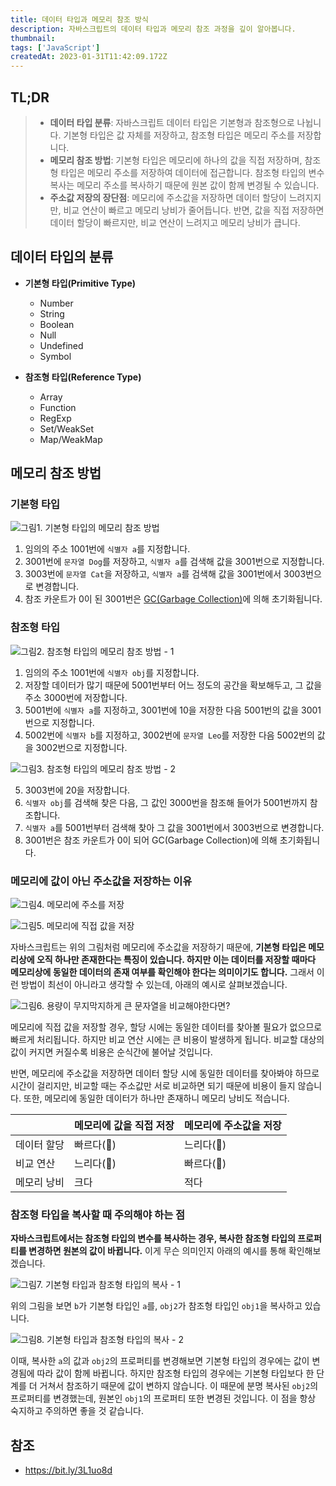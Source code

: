 ```yaml
---
title: 데이터 타입과 메모리 참조 방식
description: 자바스크립트의 데이터 타입과 메모리 참조 과정을 깊이 알아봅니다.
thumbnail:
tags: ['JavaScript']
createdAt: 2023-01-31T11:42:09.172Z
---
```


## TL;DR

<Blockquote type="info">

- **데이터 타입 분류**: 자바스크립트 데이터 타입은 기본형과 참조형으로 나뉩니다. 기본형 타입은 값 자체를 저장하고, 참조형 타입은 메모리 주소를 저장합니다.
- **메모리 참조 방법**: 기본형 타입은 메모리에 하나의 값을 직접 저장하며, 참조형 타입은 메모리 주소를 저장하여 데이터에 접근합니다. 참조형 타입의 변수 복사는 메모리 주소를 복사하기 때문에 원본 값이 함께 변경될 수 있습니다.
- **주소값 저장의 장단점**: 메모리에 주소값을 저장하면 데이터 할당이 느려지지만, 비교 연산이 빠르고 메모리 낭비가 줄어듭니다. 반면, 값을 직접 저장하면 데이터 할당이 빠르지만, 비교 연산이 느려지고 메모리 낭비가 큽니다.

</Blockquote>

## 데이터 타입의 분류

- **기본형 타입(Primitive Type)**

  - Number
  - String
  - Boolean
  - Null
  - Undefined
  - Symbol

- **참조형 타입(Reference Type)**

  - Array
  - Function
  - RegExp
  - Set/WeakSet
  - Map/WeakMap

## 메모리 참조 방법

### 기본형 타입

![그림1. 기본형 타입의 메모리 참조 방법](/assets/contents/js-memory-reference/1.png)

1. 임의의 주소 1001번에 `식별자 a`를 지정합니다.
2. 3001번에 `문자열 Dog`를 저장하고, `식별자 a`를 검색해 값을 3001번으로 지정합니다.
3. 3003번에 `문자열 Cat`을 저장하고, `식별자 a`를 검색해 값을 3001번에서 3003번으로 변경합니다.
4. 참조 카운트가 0이 된 3001번은 [GC(Garbage Collection)](https://developer.mozilla.org/en-US/docs/Glossary/Garbage_collection)에 의해 초기화됩니다.

### 참조형 타입

![그림2. 참조형 타입의 메모리 참조 방법 - 1](/assets/contents/js-memory-reference/2.png)

1. 임의의 주소 1001번에 `식별자 obj`를 지정합니다.
2. 저장할 데이터가 많기 때문에 5001번부터 어느 정도의 공간을 확보해두고, 그 값을 주소 3000번에 저장합니다.
3. 5001번에 `식별자 a`를 지정하고, 3001번에 10을 저장한 다음 5001번의 값을 3001번으로 지정합니다.
4. 5002번에 `식별자 b`를 지정하고, 3002번에 `문자열 Leo`를 저장한 다음 5002번의 값을 3002번으로 지정합니다.

![그림3. 참조형 타입의 메모리 참조 방법 - 2](/assets/contents/js-memory-reference/3.png)

5. 3003번에 20을 저장합니다.
6. `식별자 obj`를 검색해 찾은 다음, 그 값인 3000번을 참조해 들어가 5001번까지 참조합니다.
7. `식별자 a`를 5001번부터 검색해 찾아 그 값을 3001번에서 3003번으로 변경합니다.
8. 3001번은 참조 카운트가 0이 되어 GC(Garbage Collection)에 의해 초기화됩니다.

### 메모리에 값이 아닌 주소값을 저장하는 이유

![그림4. 메모리에 주소를 저장](/assets/contents/js-memory-reference/4.png)

![그림5. 메모리에 직접 값을 저장](/assets/contents/js-memory-reference/5.png)

자바스크립트는 위의 그림처럼 메모리에 주소값을 저장하기 때문에, **기본형 타입은 메모리상에 오직 하나만 존재한다는 특징이 있습니다. 하지만 이는 데이터를 저장할 때마다 메모리상에 동일한 데이터의 존재 여부를 확인해야 한다는 의미이기도 합니다.** 그래서 이런 방법이 최선이 아니라고 생각할 수 있는데, 아래의 예시로 살펴보겠습니다.

![그림6. 용량이 무지막지하게 큰 문자열을 비교해야한다면?](/assets/contents/js-memory-reference/6.png)

메모리에 직접 값을 저장할 경우, 할당 시에는 동일한 데이터를 찾아볼 필요가 없으므로 빠르게 처리됩니다. 하지만 비교 연산 시에는 큰 비용이 발생하게 됩니다. 비교할 대상의 값이 커지면 커질수록 비용은 순식간에 불어날 것입니다.

반면, 메모리에 주소값을 저장하면 데이터 할당 시에 동일한 데이터를 찾아봐야 하므로 시간이 걸리지만, 비교할 때는 주소값만 서로 비교하면 되기 때문에 비용이 들지 않습니다. 또한, 메모리에 동일한 데이터가 하나만 존재하니 메모리 낭비도 적습니다.

|             | 메모리에 값을 직접 저장 | 메모리에 주소값을 저장 |
| ----------- | ----------------------- | ---------------------- |
| 데이터 할당 | 빠르다(🐇)              | 느리다(🐢)             |
| 비교 연산   | 느리다(🐢)              | 빠르다(🐇)             |
| 메모리 낭비 | 크다                    | 적다                   |

### 참조형 타입을 복사할 때 주의해야 하는 점

**자바스크립트에서는 참조형 타입의 변수를 복사하는 경우, 복사한 참조형 타입의 프로퍼티를 변경하면 원본의 값이 바뀝니다.** 이게 무슨 의미인지 아래의 예시를 통해 확인해보겠습니다.

![그림7. 기본형 타입과 참조형 타입의 복사 - 1](/assets/contents/js-memory-reference/7.png)

위의 그림을 보면 `b`가 기본형 타입인 `a`를, `obj2`가 참조형 타입인 `obj1`을 복사하고 있습니다.

![그림8. 기본형 타입과 참조형 타입의 복사 - 2](/assets/contents/js-memory-reference/8.png)

이때, 복사한 `a`의 값과 `obj2`의 프로퍼티를 변경해보면 기본형 타입의 경우에는 값이 변경됨에 따라 값이 함께 바뀝니다. 하지만 참조형 타입의 경우에는 기본형 타입보다 한 단계를 더 거쳐서 참조하기 때문에 값이 변하지 않습니다. 이 때문에 분명 복사된 `obj2`의 프로퍼티를 변경했는데, 원본인 `obj1`의 프로퍼티 또한 변경된 것입니다. 이 점을 항상 숙지하고 주의하면 좋을 것 같습니다.

## 참조

- https://bit.ly/3L1uo8d

